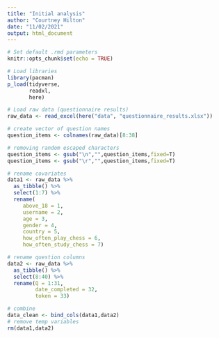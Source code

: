 ```yaml
---
title: "Initial analysis"
author: "Courtney Hilton"
date: "11/02/2021"
output: html_document
---
```


```r
# Set default .rmd parameters
knitr::opts_chunk$set(echo = TRUE)

# Load libraries
library(pacman)
p_load(tidyverse,
       readxl,
       here)

# Load raw data (questionnaire results)
raw_data <- read_excel(here("data", "questionnaire_results.xlsx"))

```

```r
# create vector of question names
question_items <- colnames(raw_data)[8:38]

# removing random escaped characters
question_items <- gsub("\n","",question_items,fixed=T)
question_items <- gsub("\r","",question_items,fixed=T)

# rename covariates
data1 <- raw_data %>% 
  as_tibble() %>% 
  select(1:7) %>% 
  rename(
     above_18 = 1,
     username = 2, 
     age = 3, 
     gender = 4, 
     country = 5,
     how_often_play_chess = 6,
     how_often_study_chess = 7) 

# rename question columns
data2 <- raw_data %>% 
  as_tibble() %>% 
  select(8:40) %>% 
  rename(Q = 1:31,
         date_completed = 32,
         token = 33)

# combine
data_clean <- bind_cols(data1,data2)
# remove temp variables
rm(data1,data2)

```

